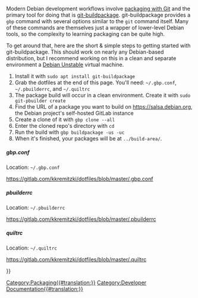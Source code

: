 <languages/>

Modern Debian development workflows involve [https://wiki.debian.org/PackagingWithGit packaging with Git] and the primary tool for doing that is [http://honk.sigxcpu.org/projects/git-buildpackage/manual-html/gbp.html git-buildpackage]. git-buildpackage provides a <code>gbp</code> command with several options similar to the <code>git</code> command itself. Many of these commands are themselves just a wrapper of lower-level Debian tools, so the complexity to learning packaging can be quite high.

To get around that, here are the short & simple steps to getting started with git-buildpackage. This should work on nearly any Debian-based distribution, but I recommend working on this in a clean and separate environment a [[Debian_Unstable|Debian Unstable]] virtual machine.

# Install it with <code>sudo apt install git-buildpackage</code>
# Grab the dotfiles at the end of this page. You'll need: <code>~/.gbp.conf</code>, <code>~/.pbuilderrc</code>, and <code>~/.quiltrc</code>
# The package build will occur in a clean environment. Create it with <code>sudo git-pbuilder create</code>
# Find the URL of a package you want to build on https://salsa.debian.org, the Debian project's self-hosted GitLab instance
# Create a clone of it with <code>gbp clone --all <URL></code>
# Enter the cloned repo's directory with <code>cd</code>
# Run the build with <code>gbp buildpackage -us -uc</code>
# When it's finished, your packages will be at <code>../build-area/</code>.

===== gbp.conf =====
Location: <code>~/.gbp.conf</code>  

https://gitlab.com/kkremitzki/dotfiles/blob/master/.gbp.conf
===== pbuilderrc =====
Location: <code>~/.pbuilderrc</code>

https://gitlab.com/kkremitzki/dotfiles/blob/master/.pbuilderrc
===== quiltrc =====
Location: <code>~/.quiltrc</code>

https://gitlab.com/kkremitzki/dotfiles/blob/master/.quiltrc

{{Userdocnavi{{#translation:}}}}
[[Category:Packaging{{#translation:}}]]
[[Category:Developer Documentation{{#translation:}}]]
{{clear}}